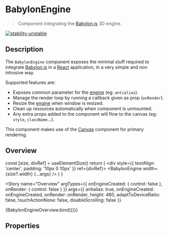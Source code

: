 
<Meta title="Atoms/BabylonEngine" component={BabylonEngine} />

# BabylonEngine

> Component integrating the [Babylon.js](https://www.babylonjs.com/) 3D engine.

[![stability-unstable](https://img.shields.io/badge/stability-unstable-yellow.svg)](https://github.com/emersion/stability-badges#unstable)

## Description

The `BabylonEngine` component exposes the minimal stuff required to integrate [Babylon.js](https://www.babylonjs.com/) in a [React](https://reactjs.org/) application, in a
very simple and non intrusive way.

Supported features are:

- Exposes common parameter for the [engine](https://doc.babylonjs.com/typedoc/classes/babylon.engine) (eg: `antialias`).
- Manage the render loop by running a callback given as prop (`onRender`).
- Resize the [engine](https://doc.babylonjs.com/typedoc/classes/babylon.engine) when window is resized.
- Clean up resources automatically when component is unmounted.
- Any extra props added to the component will flow to the canvas (eg: `style`, `className`...).

This component makes use of the [Canvas](/docs/atoms-canvas--overview) component for primary rendering.

## Overview

  const [size, divRef] = useElementSize()
  return (
    <div style={{ textAlign: 'center', padding: '10px 0 10px' }} ref={divRef}>
      <BabylonEngine width={size?.width} {...args} />
    </div>
  )
}

<Story
  name="Overview"
  argTypes={{
    onEngineCreated: {
      control: false
    },
    onRender: {
      control: false
    }
  }}
  args={{
    antialias: true,
    onEngineCreated: onEngineCreated,
    onRender: onRender,
    height: 480,
    adaptToDeviceRatio: false,
    touchActionNone: false,
    disableScrolling: false
  }}
>
  {BabylonEngineOverview.bind({})}
</Story>

## Properties

<ArgsTable story="Overview" />
